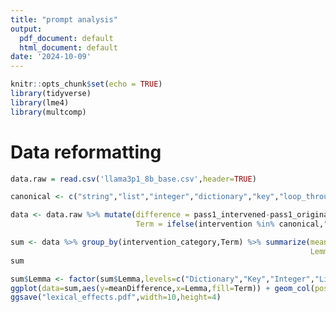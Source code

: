 ```yaml
---
title: "prompt analysis"
output:
  pdf_document: default
  html_document: default
date: '2024-10-09'
---
```


```r
knitr::opts_chunk$set(echo = TRUE)
library(tidyverse)
library(lme4)
library(multcomp)
```

# Data reformatting

```r
data.raw = read.csv('llama3p1_8b_base.csv',header=TRUE)

canonical <- c("string","list","integer","dictionary","key","loop_through","parameter","take","provide","return","append","skip", "typecast",  "concatenate")

data <- data.raw %>% mutate(difference = pass1_intervened-pass1_original,
                            Term = ifelse(intervention %in% canonical,"Standard","Others"))
```

```r
sum <- data %>% group_by(intervention_category,Term) %>% summarize(meanDifference = mean(difference),
                                                                   Lemma = unique(str_to_title(ifelse(intervention_category=="loop_through","loop through",ifelse(intervention_category=="insert","append",intervention_category)))))
sum
```

```r
sum$Lemma <- factor(sum$Lemma,levels=c("Dictionary","Key","Integer","List","String","Parameter","Provide","Take","Loop Through","Return","Append","Concatenate","Skip","Typecast"))
ggplot(data=sum,aes(y=meanDifference,x=Lemma,fill=Term)) + geom_col(position="dodge2") + ylim(-0.1,0.1)  + theme(text=element_text(size=16),legend.position="bottom",axis.text.x = element_text(angle = 90, vjust = 0.5, hjust=1))
ggsave("lexical_effects.pdf",width=10,height=4)
```
